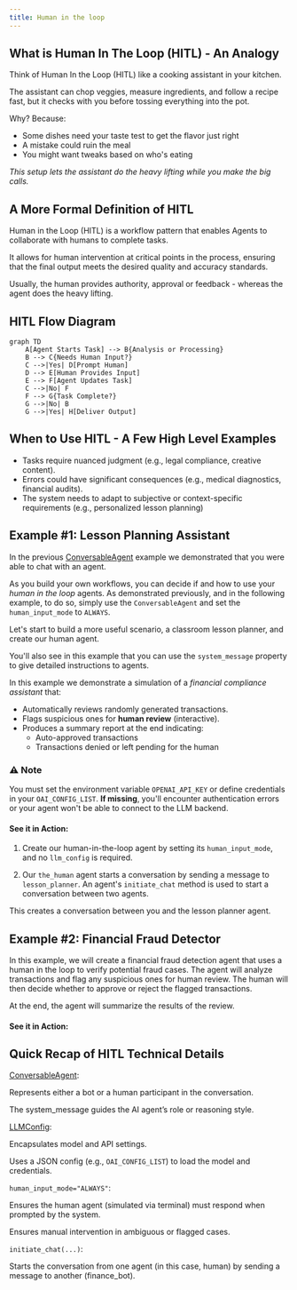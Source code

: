 ```yaml
---
title: Human in the loop
---
```


## What is Human In The Loop (HITL) - An Analogy

Think of Human In the Loop (HITL) like a cooking assistant in your kitchen.

The assistant can chop veggies, measure ingredients, and follow a recipe fast, but it checks with you before tossing everything into the pot.

Why? Because:

- Some dishes need your taste test to get the flavor just right
- A mistake could ruin the meal
- You might want tweaks based on who's eating

*This setup lets the assistant do the heavy lifting while you make the big calls.*

## A More Formal Definition of HITL

Human in the Loop (HITL) is a workflow pattern that enables Agents to collaborate with humans to complete tasks.

It allows for human intervention at critical points in the process, ensuring that the final output meets the desired quality and accuracy standards.

Usually, the human provides authority, approval or feedback - whereas the agent does the heavy lifting.

## HITL Flow Diagram

```mermaid
graph TD
    A[Agent Starts Task] --> B{Analysis or Processing}
    B --> C{Needs Human Input?}
    C -->|Yes| D[Prompt Human]
    D --> E[Human Provides Input]
    E --> F[Agent Updates Task]
    C -->|No| F
    F --> G{Task Complete?}
    G -->|No| B
    G -->|Yes| H[Deliver Output]
```

## When to Use HITL - A Few High Level Examples

- Tasks require nuanced judgment (e.g., legal compliance, creative content).
- Errors could have significant consequences (e.g., medical diagnostics, financial audits).
- The system needs to adapt to subjective or context-specific requirements (e.g., personalized lesson planning)

## Example #1: Lesson Planning Assistant

In the previous [ConversableAgent](/docs/user-guide/basic-concepts/conversable-agent) example we demonstrated that you were able to chat with an agent.

As you build your own workflows, you can decide if and how to use your *human in the loop* agents. As demonstrated previously, and in the following example, to do so, simply use the `ConversableAgent` and set the `human_input_mode` to `ALWAYS`.

Let's start to build a more useful scenario, a classroom lesson planner, and create our human agent.

You'll also see in this example that you can use the `system_message` property to give detailed instructions to agents.

In this example we demonstrate a simulation of a _financial compliance assistant_ that:

-   Automatically reviews randomly generated transactions.
-   Flags suspicious ones for **human review** (interactive).
-   Produces a summary report at the end indicating:
    -   Auto-approved transactions
    -   Transactions denied or left pending for the human

### ⚠️ **Note**

You must set the environment variable `OPENAI_API_KEY` or define credentials in your `OAI_CONFIG_LIST`.
**If missing**, you'll encounter authentication errors or your agent won't be able to connect to the LLM backend.




<Example/>

#### See it in Action:

<script src="https://asciinema.org/a/jpJ44gZCcxyQXO26cP81ToCo6.js" id="asciicast-jpJ44gZCcxyQXO26cP81ToCo6" async="true"></script>

1. Create our human-in-the-loop agent by setting its `human_input_mode`, and no `llm_config` is required.

2. Our `the_human` agent starts a conversation by sending a message to `lesson_planner`. An agent's `initiate_chat` method is used to start a conversation between two agents.

This creates a conversation between you and the lesson planner agent.


## Example #2: Financial Fraud Detector

In this example, we will create a financial fraud detection agent that uses a human in the loop to verify potential fraud cases.
The agent will analyze transactions and flag any suspicious ones for human review. The human will then decide whether to approve or reject the flagged transactions.

At the end, the agent will summarize the results of the review.


<ExampleHITLFinance/>

#### See it in Action:

<script src="https://asciinema.org/a/qxYX2MAm4ckeWXpZ8tnIDBWyN.js" id="asciicast-qxYX2MAm4ckeWXpZ8tnIDBWyN" async="true"></script>


## Quick Recap of HITL Technical Details


[ConversableAgent](/docs/user-guide/basic-concepts/conversable-agent):

Represents either a bot or a human participant in the conversation.

The system_message guides the AI agent’s role or reasoning style.

[LLMConfig](/docs/user-guide/advanced-concepts/llm-configuration-deep-dive/):

Encapsulates model and API settings.

Uses a JSON config (e.g., `OAI_CONFIG_LIST`) to load the model and credentials.

`human_input_mode="ALWAYS"`:

Ensures the human agent (simulated via terminal) must respond when prompted by the system.

Ensures manual intervention in ambiguous or flagged cases.

`initiate_chat(...)`:

Starts the conversation from one agent (in this case, human) by sending a message to another (finance_bot).
